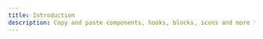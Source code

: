 ---
title: Introduction
description: Copy and paste components, hooks, blocks, icons and more to build your own React applications.
---
